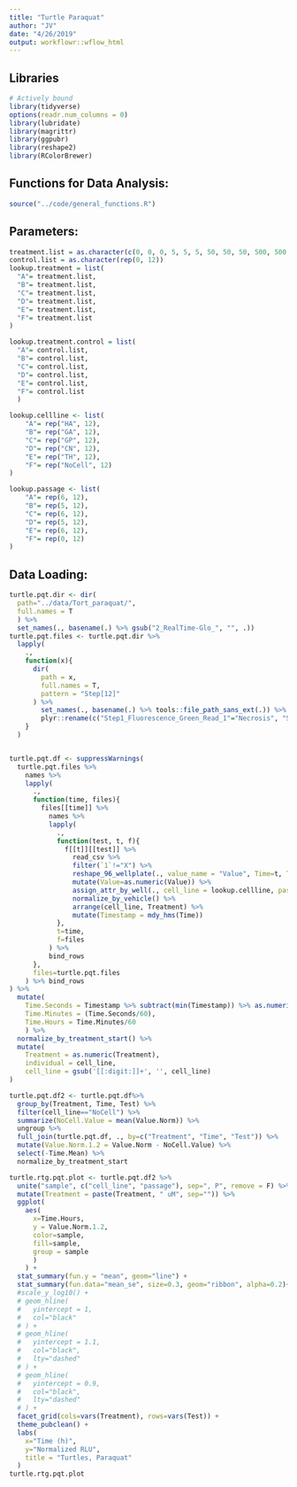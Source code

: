 ```yaml
---
title: "Turtle Paraquat"
author: "JV"
date: "4/26/2019"
output: workflowr::wflow_html
---
```

## Libraries
```r
# Actively bound
library(tidyverse)
options(readr.num_columns = 0)
library(lubridate)
library(magrittr)
library(ggpubr)
library(reshape2)
library(RColorBrewer)
```
## Functions for Data Analysis:

```r
source("../code/general_functions.R")
```


## Parameters:
```r
treatment.list = as.character(c(0, 0, 0, 5, 5, 5, 50, 50, 50, 500, 500, 500))
control.list = as.character(rep(0, 12))
lookup.treatment = list(
  "A"= treatment.list,
  "B"= treatment.list,
  "C"= treatment.list,
  "D"= treatment.list,
  "E"= treatment.list,
  "F"= treatment.list
)

lookup.treatment.control = list(
  "A"= control.list,
  "B"= control.list,
  "C"= control.list,
  "D"= control.list,
  "E"= control.list,
  "F"= control.list
  )

lookup.cellline <- list(
    "A"= rep("HA", 12),
    "B"= rep("GA", 12),
    "C"= rep("GP", 12),
    "D"= rep("CN", 12),
    "E"= rep("TH", 12),
    "F"= rep("NoCell", 12)
)

lookup.passage <- list(
    "A"= rep(6, 12),
    "B"= rep(5, 12),
    "C"= rep(6, 12),
    "D"= rep(5, 12),
    "E"= rep(6, 12),
    "F"= rep(0, 12)
)


```

## Data Loading:
```r
turtle.pqt.dir <- dir(
  path="../data/Tort_paraquat/", 
  full.names = T
  ) %>% 
  set_names(., basename(.) %>% gsub("2_RealTime-Glo_", "", .))
turtle.pqt.files <- turtle.pqt.dir %>% 
  lapply(
    .,
    function(x){
      dir(
        path = x,
        full.names = T,
        pattern = "Step[12]"
      ) %>% 
        set_names(., basename(.) %>% tools::file_path_sans_ext(.)) %>% 
        plyr::rename(c("Step1_Fluorescence_Green_Read_1"="Necrosis", "Step2_Luminescence_1repeat_Read_1"="Apoptosis"))
    }
  )


turtle.pqt.df <- suppressWarnings(
  turtle.pqt.files %>% 
    names %>% 
    lapply(
      .,
      function(time, files){
        files[[time]] %>% 
          names %>% 
          lapply(
            .,
            function(test, t, f){
              f[[t]][[test]] %>% 
                read_csv %>% 
                filter(`1`!="X") %>% 
                reshape_96_wellplate(., value_name = "Value", Time=t, Test = test, Drug = "Paraquat") %>% 
                mutate(Value=as.numeric(Value)) %>% 
                assign_attr_by_well(., cell_line = lookup.cellline, passage = lookup.passage, Treatment = lookup.treatment, Vehicle = lookup.treatment.control) %>%
                normalize_by_vehicle() %>% 
                arrange(cell_line, Treatment) %>% 
                mutate(Timestamp = mdy_hms(Time))
            },
            t=time,
            f=files
          ) %>% 
          bind_rows
      },
      files=turtle.pqt.files
    ) %>% bind_rows
) %>% 
  mutate(
    Time.Seconds = Timestamp %>% subtract(min(Timestamp)) %>% as.numeric(., "secs"),
    Time.Minutes = (Time.Seconds/60),
    Time.Hours = Time.Minutes/60
    ) %>% 
  normalize_by_treatment_start() %>%
  mutate(
    Treatment = as.numeric(Treatment),
    individual = cell_line,
    cell_line = gsub('[[:digit:]]+', '', cell_line)
) 

turtle.pqt.df2 <- turtle.pqt.df%>% 
  group_by(Treatment, Time, Test) %>% 
  filter(cell_line=="NoCell") %>% 
  summarize(NoCell.Value = mean(Value.Norm)) %>% 
  ungroup %>% 
  full_join(turtle.pqt.df, ., by=c("Treatment", "Time", "Test")) %>% 
  mutate(Value.Norm.1.2 = Value.Norm - NoCell.Value) %>% 
  select(-Time.Mean) %>% 
  normalize_by_treatment_start

```


```r
turtle.rtg.pqt.plot <- turtle.pqt.df2 %>% 
  unite("sample", c("cell_line", "passage"), sep=", P", remove = F) %>% 
  mutate(Treatment = paste(Treatment, " uM", sep="")) %>% 
  ggplot(
    aes(
      x=Time.Hours, 
      y = Value.Norm.1.2,
      color=sample,
      fill=sample,
      group = sample
      )
    ) +
  stat_summary(fun.y = "mean", geom="line") +
  stat_summary(fun.data="mean_se", size=0.3, geom="ribbon", alpha=0.2)+
  #scale_y_log10() + 
  # geom_hline(
  #   yintercept = 1,
  #   col="black"
  # ) +
  # geom_hline(
  #   yintercept = 1.1,
  #   col="black",
  #   lty="dashed"
  # ) +
  # geom_hline(
  #   yintercept = 0.9,
  #   col="black",
  #   lty="dashed"
  # ) +
  facet_grid(cols=vars(Treatment), rows=vars(Test)) + 
  theme_pubclean() + 
  labs(
    x="Time (h)",
    y="Normalized RLU",
    title = "Turtles, Paraquat"
  )
turtle.rtg.pqt.plot

```
